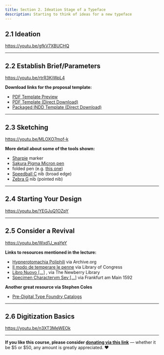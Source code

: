 ```yaml
---
title: Section 2. Ideation Stage of a Typeface
description: Starting to think of ideas for a new typeface
---
```


## 2.1 Ideation

https://youtu.be/gfkV7XBUCHQ

***

## 2.2 Establish Brief/Parameters

https://youtu.be/rtrR3KiWpL4

**Download links for the proposal template:**

* [PDF Template Preview](https://github.com/lynneyun/foundations-of-type-website/blob/master/src/docs/usage/curriculum/files/2.2/Proposal_document.pdf)
* [PDF Template (Direct Download)](https://github.com/lynneyun/foundations-of-type-website/raw/master/src/docs/usage/curriculum/files/2.2/Proposal_document.pdf)
* [Packaged INDD Template (Direct Download)](https://github.com/lynneyun/foundations-of-type-website/raw/master/src/docs/usage/curriculum/files/2.2/Proposal_Doc_Indesign_File.zip)

***

## 2.3 Sketching

https://youtu.be/MLOXO7mof-k

**More detail about some of the tools shown:**

* [Sharpie](https://en.wikipedia.org/wiki/Sharpie_(marker)) marker
* [Sakura Pigma Micron pen](https://www.dickblick.com/products/sakura-pigma-micron-pen/?gclid=CjwKCAjw57b3BRBlEiwA1ImytpczGfYp250sEs9hsDqNjVwpTyMYBU2OdndEGz2sZrKOduHm_z_1TBoCMwIQAvD_BwE)
* folded pen (e.g. [this one](https://www.johnnealbooks.com/product/folded-ruling-pen))
* [Speedball C](https://www.speedballart.com/our-product-lines/speedball-drawing-lettering/speedball-pen-nibs/speedball-broad-edge-nibs/) nib (broad edge)
* [Zebra G](https://www.paperinkarts.com/zebrac.html) nib (pointed nib)

***

## 2.4 Starting Your Design

https://youtu.be/YEGJuQ1OZpY


***

## 2.5 Consider a Revival

https://youtu.be/Wxd1J_waYeY

**Links to resources mentioned in the lecture:**

* [Hypnerotomachia Poliphili](https://archive.org/embed/hypnerotomachiap00colo) via Archive.org
* [Il modo de temperare le penne](https://www.loc.gov/resource/rbc0001.2011rosen0810/?sp=2) via Library of Congress
* [Libro Nuovo […]](http://publications.newberry.org/digital_exhibitions/exhibits/show/creating-shakespeare/item/156) , via The Newberry Library
* [Specimen Charactervm Sev […]](http://sammlungen.ub.uni-frankfurt.de/drucke/content/titleinfo/7499387) via Frankfurt am Main 1592

**Another great resource via Stephen Coles**

* [Pre-Digital Type Foundry Catalogs](https://www.notion.so/99eeab1902c04755b4be9d3c5838f94e?v=c4a2a09d539e4cf685f50bc02725d36e)

***

## 2.6 Digitization Basics

https://youtu.be/n3XT3MeWEOk

***

**If you like this course, please consider [donating via this link](https://www.paypal.com/donate?hosted_button_id=EJMNLBTAH6WUA)**  — whether it be $5 or $50, any amount is greatly appreciated. ❤️
